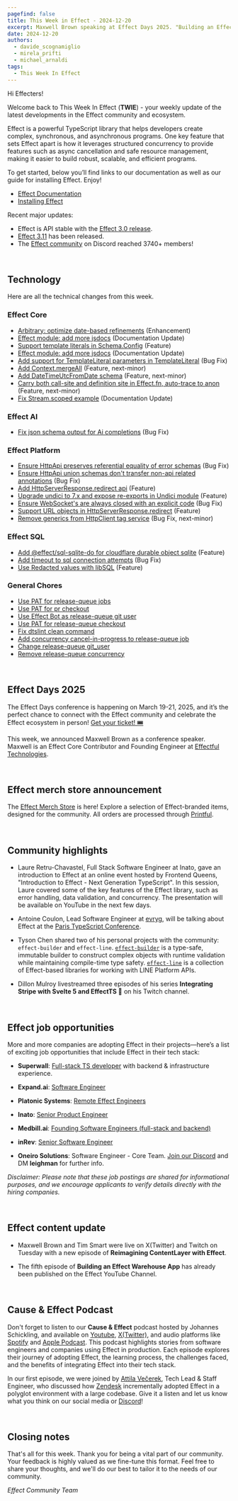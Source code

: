 ```yaml
---
pagefind: false
title: This Week in Effect - 2024-12-20
excerpt: Maxwell Brown speaking at Effect Days 2025. "Building an Effect Warehouse App (Part 5)" by Mattia Manzati. Technical updates in Effect.
date: 2024-12-20
authors:
  - davide_scognamiglio
  - mirela_prifti
  - michael_arnaldi
tags:
  - This Week In Effect
---
```



Hi Effecters!

Welcome back to This Week In Effect (**TWIE**) - your weekly update of the latest developments in the Effect community and ecosystem.

Effect is a powerful TypeScript library that helps developers create complex, synchronous, and asynchronous programs. One key feature that sets Effect apart is how it leverages structured concurrency to provide features such as async cancellation and safe resource management, making it easier to build robust, scalable, and efficient programs.

To get started, below you’ll find links to our documentation as well as our guide for installing Effect. Enjoy!

- [Effect Documentation](/docs/getting-started/introduction/)
- [Installing Effect](/docs/getting-started/installation/)

Recent major updates:

- Effect is API stable with the [Effect 3.0 release](https://effect.website/blog/effect-3.0).
- [Effect 3.11](https://effect.website/blog/releases/effect/311/) has been released.
- The [Effect community](https://discord.gg/effect-ts) on Discord reached 3740+ members!

&nbsp;

## Technology

Here are all the technical changes from this week.

### Effect Core

- [Arbitrary: optimize date-based refinements](https://github.com/Effect-TS/effect/pull/4150) (Enhancement)
- [Effect module: add more jsdocs](https://github.com/Effect-TS/effect/pull/4156) (Documentation Update)
- [Support template literals in Schema.Config](https://github.com/Effect-TS/effect/pull/4113) (Feature)
- [Effect module: add more jsdocs](https://github.com/Effect-TS/effect/pull/4165) (Documentation Update)
- [Add support for TemplateLiteral parameters in TemplateLiteral](https://github.com/Effect-TS/effect/pull/4174) (Bug Fix)
- [Add Context.mergeAll](https://github.com/Effect-TS/effect/pull/4135) (Feature, next-minor)
- [Add DateTimeUtcFromDate schema](https://github.com/Effect-TS/effect/pull/3956) (Feature, next-minor)
- [Carry both call-site and definition site in Effect.fn, auto-trace to anon](https://github.com/Effect-TS/effect/pull/4155) (Feature, next-minor)
- [Fix Stream.scoped example](https://github.com/Effect-TS/effect/pull/4176) (Documentation Update)

### Effect AI

- [Fix json schema output for Ai completions](https://github.com/Effect-TS/effect/pull/4139) (Bug Fix)

### Effect Platform

- [Ensure HttpApi preserves referential equality of error schemas](https://github.com/Effect-TS/effect/pull/4145) (Bug Fix)
- [Ensure HttpApi union schemas don't transfer non-api related annotations](https://github.com/Effect-TS/effect/pull/4147) (Bug Fix)
- [Add HttpServerResponse.redirect api](https://github.com/Effect-TS/effect/pull/4152) (Feature)
- [Upgrade undici to 7.x and expose re-exports in Undici module](https://github.com/Effect-TS/effect/pull/4149) (Feature)
- [Ensure WebSocket's are always closed with an explicit code](https://github.com/Effect-TS/effect/pull/4157) (Bug Fix)
- [Support URL objects in HttpServerResponse.redirect](https://github.com/Effect-TS/effect/pull/4154) (Feature)
- [Remove generics from HttpClient tag service](https://github.com/Effect-TS/effect/pull/4169) (Bug Fix, next-minor)

### Effect SQL

- [Add @effect/sql-sqlite-do for cloudflare durable object sqlite](https://github.com/Effect-TS/effect/pull/4141) (Feature)
- [Add timeout to sql connection attempts](https://github.com/Effect-TS/effect/pull/4143) (Bug Fix)
- [Use Redacted values with libSQL](https://github.com/Effect-TS/effect/pull/4112) (Feature)

### General Chores

- [Use PAT for release-queue jobs](https://github.com/Effect-TS/effect/pull/4159)
- [Use PAT for pr checkout](https://github.com/Effect-TS/effect/pull/4160)
- [Use Effect Bot as release-queue git user](https://github.com/Effect-TS/effect/pull/4161)
- [Use PAT for release-queue checkout](https://github.com/Effect-TS/effect/pull/4162)
- [Fix dtslint clean command](https://github.com/Effect-TS/effect/pull/4167)
- [Add concurrency cancel-in-progress to release-queue job](https://github.com/Effect-TS/effect/pull/4170)
- [Change release-queue git_user](https://github.com/Effect-TS/effect/pull/4171)
- [Remove release-queue concurrency](https://github.com/Effect-TS/effect/pull/4172)

&nbsp;

## Effect Days 2025

The Effect Days conference is happening on March 19-21, 2025, and it’s the perfect chance to connect with the Effect community and celebrate the Effect ecosystem in person! [Get your ticket! 🎟️](https://effect.website/events/effect-days)

This week, we announced Maxwell Brown as a conference speaker. Maxwell is an Effect Core Contributor and Founding Engineer at [Effectful Technologies](https://effectful.co/).

<Tweet id="1869350028076298753" />

&nbsp;

## Effect merch store announcement

The [Effect Merch Store](https://effect.website/merch) is here! Explore a selection of Effect-branded items, designed for the community. All orders are processed through [Printful](https://www.printful.com/).

<Tweet id="1868605126862385238" />

&nbsp;

## Community highlights

- Laure Retru-Chavastel, Full Stack Software Engineer at Inato, gave an introduction to Effect at an online event hosted by Frontend Queens, "Introduction to Effect - Next Generation TypeScript". In this session, Laure covered some of the key features of the Effect library, such as error handling, data validation, and concurrency. The presentation will be available on YouTube in the next few days.

  <Tweet id="1869431085324742799" />

- Antoine Coulon, Lead Software Engineer at [evryg](https://www.evryg.com), will be talking about Effect at the [Paris TypeScript Conference](https://typescript.paris).

  <Tweet id="1870096863812055044" />

- Tyson Chen shared two of his personal projects with the community: `effect-builder` and `effect-line`. [`effect-builder`](https://github.com/slashlifeai/effect-builder) is a type-safe, immutable builder to construct complex objects with runtime validation while maintaining compile-time type safety. [`effect-line`](https://github.com/slashlifeai/effect-line) is a collection of Effect-based libraries for working with LINE Platform APIs.

- Dillon Mulroy livestreamed three episodes of his series **Integrating Stripe with Svelte 5 and EffectTS 🚀** on his Twitch channel.

  <TwitchPlayerNonInteractive video="2328192207" />

&nbsp;

## Effect job opportunities

More and more companies are adopting Effect in their projects—here’s a list of exciting job opportunities that include Effect in their tech stack:

- **Superwall**: [Full-stack TS developer](https://twitter.com/jakemor/status/1854248980454228411) with backend & infrastructure experience.

- **Expand.ai**: [Software Engineer](https://twitter.com/getexpandai/status/1858674403430854823)

- **Platonic Systems**: [Remote Effect Engineers](https://twitter.com/platonicsystems/status/1861470819861311945)

- **Inato**: [Senior Product Engineer](https://jobs.lever.co/inato/2bbbe759-d4ce-4cc4-8267-8bc998189469)

- **Medbill.ai**: [Founding Software Engineers (full-stack and backend)](https://www.linkedin.com/posts/codingtom_medbill-ai-activity-7260092522708762624-N7TH)

- **inRev**: [Senior Software Engineer](https://jobs.gusto.com/postings/inrev-llc-senior-full-stack-engineer-332c0453-fd2d-457f-b30c-f5a0e999cbc5)

- **Oneiro Solutions**: Software Engineer - Core Team. [Join our Discord](https://discord.com/channels/795981131316985866/796153351372275743) and DM **leighman** for further info.

_Disclaimer: Please note that these job postings are shared for informational purposes, and we encourage applicants to verify details directly with the hiring companies._

&nbsp;

## Effect content update

- Maxwell Brown and Tim Smart were live on X(Twitter) and Twitch on Tuesday with a new episode of **Reimagining ContentLayer with Effect**.

  <Tweet id="1869508040392892794" />

- The fifth episode of **Building an Effect Warehouse App** has already been published on the Effect YouTube Channel.

  <YouTube
    id="https://www.youtube.com/embed/kFHN7DZzpEI?si=KHclo9wm7y0glxQD"
    title="Effect Development: Building an Effect Warehouse App (Part 5)"
  />

&nbsp;

## Cause & Effect Podcast

Don't forget to listen to our **Cause & Effect** podcast hosted by Johannes Schickling, and available on [Youtube](https://www.youtube.com/@effect-ts), [X(Twitter)](https://x.com/EffectTS_/status/1861446144137531585), and audio platforms like [Spotify](https://open.spotify.com/episode/7Bkn7A8EXnoqWWmI0czAdz) and [Apple Podcast](https://podcasts.apple.com/us/podcast/cause-effect/id1781879869). This podcast highlights stories from software engineers and companies using Effect in production. Each episode explores their journey of adopting Effect, the learning process, the challenges faced, and the benefits of integrating Effect into their tech stack.

In our first episode, we were joined by [Attila Večerek](https://x.com/attilavecerek), Tech Lead & Staff Engineer, who discussed how [Zendesk](https://www.zendesk.com) incrementally adopted Effect in a polyglot environment with a large codebase. Give it a listen and let us know what you think on our social media or [Discord](https://discord.gg/effect-ts)!

<YouTube
  id="https://youtu.be/rNAqPHBQFEQ"
  title="Adopting Effect at Zendesk w/ Attila Večerek | Cause & Effect #1"
/>

&nbsp;

## Closing notes

That's all for this week. Thank you for being a vital part of our community. Your feedback is highly valued as we fine-tune this format. Feel free to share your thoughts, and we'll do our best to tailor it to the needs of our community.

_Effect Community Team_
